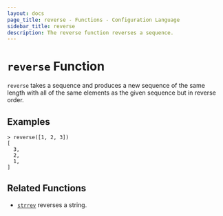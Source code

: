 ```yaml
---
layout: docs
page_title: reverse - Functions - Configuration Language
sidebar_title: reverse
description: The reverse function reverses a sequence.
---
```


# `reverse` Function

`reverse` takes a sequence and produces a new sequence of the same length
with all of the same elements as the given sequence but in reverse order.

## Examples

```shell-session
> reverse([1, 2, 3])
[
  3,
  2,
  1,
]
```

## Related Functions

- [`strrev`](/docs/job-specification/hcl2/functions/string/strrev) reverses a string.
